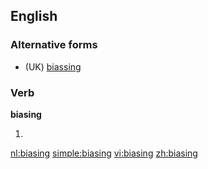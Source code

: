 ==English==

===Alternative forms===
* (UK) [[biassing]]

===Verb===
'''biasing'''

# {{present participle of|[[bias]]}}

[[nl:biasing]]
[[simple:biasing]]
[[vi:biasing]]
[[zh:biasing]]